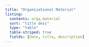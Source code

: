 ```yaml
---
title: "Organizational Material"
listing:
  contents: orga_material
  sort: "title desc"
  type: "table"
  table-striped: true
  fields: [date, title, description]
---
```


